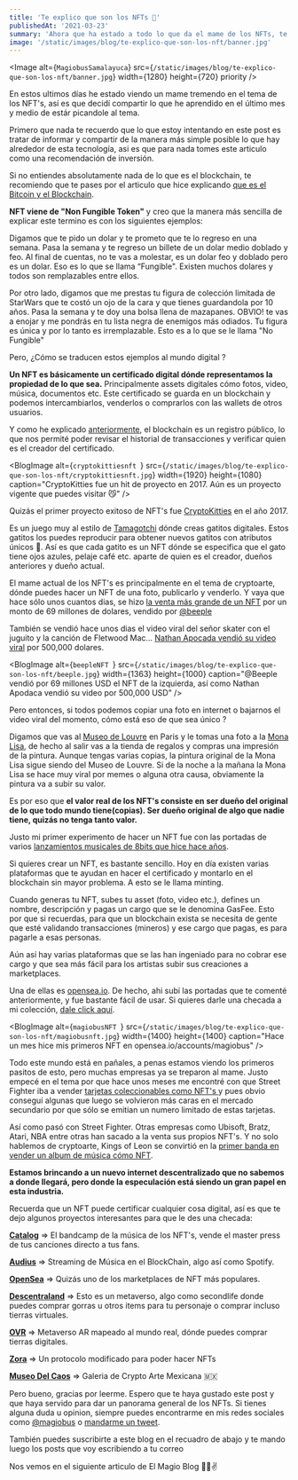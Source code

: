 ```yaml
---
title: 'Te explico que son los NFTs 🎨'
publishedAt: '2021-03-23'
summary: 'Ahora que ha estado a todo lo que da el mame de los NFTs, te explico todo lo que tienes que saber del tema..'
image: '/static/images/blog/te-explico-que-son-los-nft/banner.jpg'
---
```


<Image
  alt={`MagiobusSamalayuca`}
  src={`/static/images/blog/te-explico-que-son-los-nft/banner.jpg`}
  width={1280}
  height={720}
  priority
/>

En estos ultimos días he estado viendo un mame tremendo en el tema de los NFT's, así es que decidí compartir lo que he aprendido en el último mes y medio de estár picandole al tema.

Primero que nada te recuerdo que lo que estoy intentando en este post es tratar de informar y compartir de la manera más simple posible lo que hay alrededor de esta tecnología, asi es que para nada tomes este articulo como una recomendación de inversión.

Si no entiendes absolutamente nada de lo que es el blockchain, te recomiendo que te pases por el articulo que hice explicando [que es el Bitcoin y el Blockchain](https://magiobus.com/blog/te-explico-que-es-el-bitcoin). 

**NFT viene de "Non Fungible Token"** y creo que la manera más sencilla de explicar este termino es con los siguientes ejemplos: 

Digamos que te pido un dolar y te prometo que te lo regreso en una semana.
Pasa la semana y te regreso un billete de un dolar medio doblado y feo.
Al final de cuentas, no te vas a molestar, es un dolar feo y doblado pero es un dolar. 
Eso es lo que se llama “Fungible". Existen muchos dolares y todos son remplazables entre ellos.

Por otro lado, digamos que me prestas tu figura de colección limitada de StarWars que te costó un ojo de la cara y que tienes guardandola por 10 años.
Pasa la semana y te doy una bolsa llena de mazapanes. 
OBVIO! te vas a enojar y me pondrás en tu lista negra de enemigos más odiados.
Tu figura es única y por lo tanto es irremplazable. 
Esto es a lo que se le llama "No Fungible"

Pero, ¿Cómo se traducen estos ejemplos al mundo digital ? 

**Un NFT es básicamente un certificado digital dónde representamos la propiedad de lo que sea.** Principalmente assets digitales cómo fotos, video, música, documentos etc.
Este certificado se guarda en un blockchain y podemos intercambiarlos, venderlos o comprarlos con las wallets de otros usuarios.

Y como he explicado [anteriormente](https://magiobus.com/blog/te-explico-que-es-el-bitcoin), el blockchain es un registro público, lo que nos permité poder revisar el historial de transacciones y verificar quien es el creador del certificado.

<BlogImage
  alt={`cryptokittiesnft `}
  src={`/static/images/blog/te-explico-que-son-los-nft/cryptokittiesnft.jpg`}
  width={1920}
  height={1080}
  caption="CryptoKitties fue un hit de proyecto en 2017. Aún es un proyecto vigente que puedes visitar 😼"
/>


Quizás el primer proyecto exitoso de NFT's fue [CryptoKitties](https://www.cryptokitties.co/) en el año 2017. 

Es un juego muy al estilo de [Tamagotchi](https://en.wikipedia.org/wiki/Tamagotchi) dónde creas gatitos digitales. Estos gatitos los puedes reproducir para obtener nuevos gatitos con atributos únicos 🤯.
Así es que cada gatito es un NFT dónde se especifica que el gato tiene ojos azules, pelaje café etc. aparte de quien es el creador, dueños anteriores y dueño actual.

El mame actual de los NFT's es principalmente en el tema de cryptoarte, dónde puedes hacer un NFT de una foto, publicarlo y venderlo.
Y vaya que hace sólo unos cuantos dias, se hizo [la venta más grande de un NFT](https://www.theverge.com/2021/3/11/22325054/beeple-christies-nft-sale-cost-everydays-69-million) por un monto de 69 millones de dolares, vendido por [@beeple](https://twitter.com/beeple)

También se vendió hace unos dias el video viral del señor skater con el juguito y la canción de Fletwood Mac... 
[Nathan Apocada vendió su video viral](https://www.entrepreneur.com/article/367518) por 500,000 dolares.


<BlogImage
  alt={`beepleNFT `}
  src={`/static/images/blog/te-explico-que-son-los-nft/beeple.jpg`}
  width={1363}
  height={1000}
  caption="@Beeple vendió por 69 millones USD el NFT de la izquierda, así como Nathan Apodaca vendió su video por 500,000 USD"
/>


Pero entonces, si todos podemos copiar una foto en internet o bajarnos el video viral del momento, cómo está eso de que sea único ?

Digamos que vas al [Museo de Louvre](https://es.wikipedia.org/wiki/Museo_del_Louvre) en Paris y le tomas una foto a la [Mona Lisa](https://en.wikipedia.org/wiki/Mona_Lisa), de hecho al salir vas a la tienda de regalos y compras una impresión de la pintura. 
Aunque tengas varias copias, la pintura original de la Mona Lisa sigue siendo del Museo de Louvre. 
Si de la noche a la mañana la Mona Lisa se hace muy viral por memes o alguna otra causa, obviamente la pintura va a subir su valor.

Es por eso que **el valor real de los NFT's consiste en ser dueño del original de lo que todo mundo tiene(copias). Ser dueño original de algo que nadie tiene, quizás no tenga tanto valor.** 

Justo mi primer experimento de hacer un NFT fue con las portadas de varios [lanzamientos musicales de 8bits que hice hace años](https://remezcla.com/features/music/magiobus-chiptune-juan-gabriel-covers/).

Si quieres crear un NFT, es bastante sencillo.
Hoy en día existen varias plataformas que te ayudan en hacer el certificado y montarlo en el blockchain sin mayor problema. A esto se le llama minting.

Cuando generas tu NFT, subes tu asset (foto, video etc.), defines un nombre, descripción y pagas un cargo que se le denomina GasFee.
Esto por que si recuerdas, para que un blockchain exista se necesita de gente que esté validando transacciones (mineros) y ese cargo que pagas, es para pagarle a esas personas.

Aún así hay varias plataformas que se las han ingeniado para no cobrar ese cargo y que sea más fácil para los artistas subir sus creaciones a marketplaces.

Una de ellas es [opensea.io](https://opensea.io/). De hecho, ahi subí las portadas que te comenté anteriormente, y fue bastante fácil de usar. 
Si quieres darle una checada a mi colección, [dale click aquí](https://opensea.io/accounts/magiobus).


<BlogImage
  alt={`magiobusNFT `}
  src={`/static/images/blog/te-explico-que-son-los-nft/magiobusnft.jpg`}
  width={1400}
  height={1400}
  caption="Hace un mes hice mis primeros NFT en opensea.io/accounts/magiobus"
/>


Todo este mundo está en pañales, a penas estamos viendo los primeros pasitos de esto, pero muchas empresas ya se treparon al mame. 
Justo empecé en el tema por que hace unos meses me encontré con que Street Fighter iba a vender [tarjetas coleccionables como NFT's ](https://www.streetfighter.cards/)
y pues obvio conseguí algunas que luego se volvieron más caras en el mercado secundario por que sólo se emitian un numero limitado de estas tarjetas. 

Así como pasó con Street Fighter. Otras empresas como Ubisoft, Bratz, Atari, NBA entre otras han sacado a la venta sus propios NFT's.
Y no solo hablemos de cryptoarte, Kings of Leon se convirtió en la [primer banda en vender un album de música cómo NFT](https://www.rollingstone.com/pro/news/kings-of-leon-when-you-see-yourself-album-nft-crypto-1135192/).

**Estamos brincando a un nuevo internet descentralizado que no sabemos a donde llegará, pero donde la especulación está siendo un gran papel en esta industria.**


Recuerda que un NFT puede certificar cualquier cosa digital, así es que te dejo algunos proyectos interesantes para que le des una checada: 

[**Catalog**](https://catalogworks.medium.com/catalog-where-music-is-worth-it-5707863c5e53) => El bandcamp de la música de los NFT's, vende el master press de tus canciones directo a tus fans.

[**Audius**](https://audius.co/) => Streaming de Música en el BlockChain, algo así como Spotify.

[**OpenSea**](https://opensea.io/) => Quizás uno de los marketplaces de NFT más populares.

[**Descentraland**](https://decentraland.org/) => Esto es un metaverso, algo como secondlife donde puedes comprar gorras u otros items para tu personaje o comprar incluso tierras virtuales.

[**OVR**](http://ovr.ai/) => Metaverso AR mapeado al mundo real, dónde puedes comprar tierras digitales.

[**Zora**](https://zora.co/) => Un protocolo modificado para poder hacer NFTs

[**Museo Del Caos**](https://twitter.com/CaosMuseo) => Galeria de Crypto Arte Mexicana 🇲🇽

Pero bueno, gracias por leerme. Espero que te haya gustado este post y que haya servido para dar un panorama general de los NFTs. Si tienes alguna duda u opinion, siempre puedes encontrarme en mis redes sociales como [@magiobus](http://instagram.com/magiobus) o [mandarme un tweet](https://twitter.com/intent/tweet?original_referer=https%3A%2F%2Fpublish.twitter.com%2F&ref_src=twsrc%5Etfw&screen_name=magiobus&tw_p=tweetbutton).

También puedes suscribirte a este blog en el recuadro de abajo y te mando luego los posts que voy escribiendo a tu correo

Nos vemos en el siguiente articulo de El Magio Blog 🧙‍♂️✌️




























